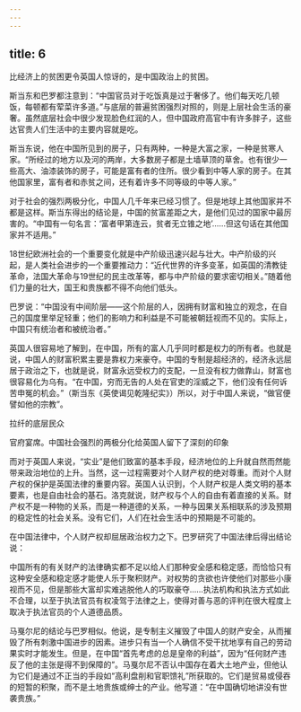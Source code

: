 ```yaml
---
---
---
```

title: 6
---



比经济上的贫困更令英国人惊讶的，是中国政治上的贫困。

斯当东和巴罗都注意到：“中国官员对于吃饭真是过于奢侈了。他们每天吃几顿饭，每顿都有荤菜许多道。”与底层的普遍贫困强烈对照的，则是上层社会生活的豪奢。虽然底层社会中很少发现脸色红润的人，但中国政府高官中有许多胖子，这些达官贵人们生活中的主要内容就是吃。

斯当东说，他在中国所见到的房子，只有两种，一种是大富之家，一种是贫寒人家。“所经过的地方以及河的两岸，大多数房子都是土墙草顶的草舍。也有很少一些高大、油漆装饰的房子，可能是富有者的住所。很少看到中等人家的房子。在其他国家里，富有者和赤贫之间，还有着许多不同等级的中等人家。”

对于社会的强烈两极分化，中国人几千年来已经习惯了。但是地球上其他国家并不都是这样。斯当东得出的结论是，中国的贫富差距之大，是他们见过的国家中最厉害的。“中国有一句名言：‘富者甲第连云，贫者无立锥之地’……但这句话在其他国家并不适用。”

18世纪欧洲社会的一个重要变化就是中产阶级迅速兴起与壮大。中产阶级的兴起，是人类社会进步的一个重要推动力：“近代世界的许多变革，如英国的清教徒革命，法国大革命与19世纪的民主改革等，都与中产阶级的要求密切相关。”随着他们力量的壮大，国王和贵族都不得不向他们低头。

巴罗说：“中国没有中间阶层——这个阶层的人，因拥有财富和独立的观念，在自己的国度里举足轻重；他们的影响力和利益是不可能被朝廷视而不见的。实际上，中国只有统治者和被统治者。”

英国人很容易地了解到，在中国，所有的富人几乎同时都是权力的所有者。也就是说，中国人的财富积累主要是靠权力来豪夺。中国的专制是超经济的，经济永远屈居于政治之下，也就是说，财富永远受权力的支配，一旦没有权力做靠山，财富也很容易化为乌有。“在中国，穷而无告的人处在官吏的淫威之下，他们没有任何诉苦申冤的机会。”（斯当东《英使谒见乾隆纪实》）所以，对于中国人来说，“做官便譬如他的宗教”。



拉纤的底层民众



官府宴席。中国社会强烈的两极分化给英国人留下了深刻的印象

而对于英国人来说，“实业”是他们致富的基本手段，经济地位的上升就自然而然能带来政治地位的上升。当然，这一过程需要对个人财产权的绝对尊重。而对个人财产权的保护是英国法律的重要内容。英国人认识到，个人财产权是人类文明的基本要素，也是自由社会的基石。洛克就说，财产权与个人的自由有着直接的关系。财产权不是一种物的关系，而是一种道德的关系，一种与因果关系相联系的涉及预期的稳定性的社会关系。没有它们，人们在社会生活中的预期是不可能的。

在中国法律中，个人财产权却屈居政治权力之下。巴罗研究了中国法律后得出结论说：

中国所有的有关财产的法律确实都不足以给人们那种安全感和稳定感，而恰恰只有这种安全感和稳定感才能使人乐于聚积财产。对权势的贪欲也许使他们对那些小康视而不见，但是那些大富却实难逃脱他人的巧取豪夺……执法机构和执法方式如此不合理，以至于执法官员有权凌驾于法律之上，使得对善与恶的评判在很大程度上取决于执法官员的个人道德品质。

马戛尔尼的结论与巴罗相似。他说，是专制主义摧毁了中国人的财产安全，从而摧毁了所有刺激中国进步的因素。进步只有当一个人确信不受干扰地享有自己的劳动果实时才能发生。但是，在中国“首先考虑的总是皇帝的利益”，因为“任何财产违反了他的主张是得不到保障的”。马戛尔尼不否认中国存在着大土地产业，但他认为它们是通过不正当的手段如“高利盘削和官职馈礼”所获取的。它们是贸易或侵吞的短暂的积聚，而不是土地贵族或绅士的产业。他写道：“在中国确切地讲没有世袭贵族。”
